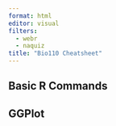 ```yaml
---
format: html
editor: visual
filters: 
  - webr
  - naquiz
title: "Bio110 Cheatsheet"
---
```


## Basic R Commands


## GGPlot {#sec-ggplot}